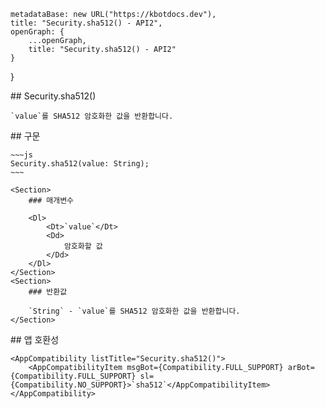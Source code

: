 
    metadataBase: new URL("https://kbotdocs.dev"),
    title: "Security.sha512() - API2",
    openGraph: {
        ...openGraph,
        title: "Security.sha512() - API2"
    }
}

<Section>
    ## Security.sha512()

    `value`를 SHA512 암호화한 값을 반환합니다.
</Section>
<Section>
    ## 구문

    ~~~js
    Security.sha512(value: String);
    ~~~

    <Section>
        ### 매개변수

        <Dl>
            <Dt>`value`</Dt>
            <Dd>
                암호화할 값
            </Dd>
        </Dl>
    </Section>
    <Section>
        ### 반환값

        `String` - `value`를 SHA512 암호화한 값을 반환합니다.
    </Section>
</Section>
<Section>
    ## 앱 호환성

    <AppCompatibility listTitle="Security.sha512()">
        <AppCompatibilityItem msgBot={Compatibility.FULL_SUPPORT} arBot={Compatibility.FULL_SUPPORT} sl={Compatibility.NO_SUPPORT}>`sha512`</AppCompatibilityItem>
    </AppCompatibility>
</Section>